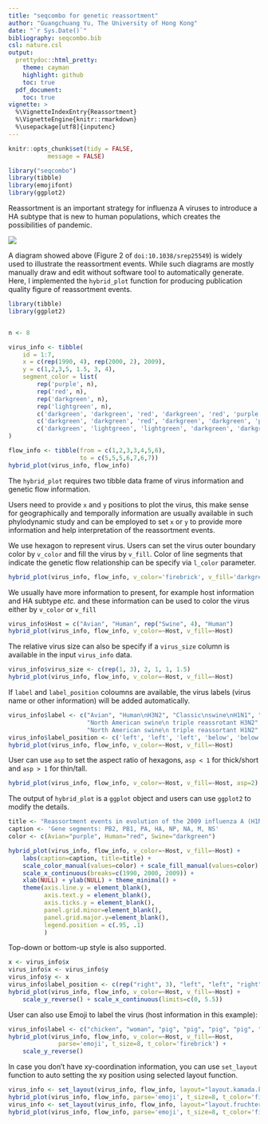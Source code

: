 ```yaml
---
title: "seqcombo for genetic reassortment"
author: "Guangchuang Yu, The University of Hong Kong"
date: "`r Sys.Date()`"
bibliography: seqcombo.bib
csl: nature.csl
output:
  prettydoc::html_pretty:
    theme: cayman
    highlight: github
    toc: true
  pdf_document:
    toc: true
vignette: >
  %\VignetteIndexEntry{Reassortment}
  %\VignetteEngine{knitr::rmarkdown}
  %\usepackage[utf8]{inputenc}
---
```


```r
knitr::opts_chunk$set(tidy = FALSE,
		   message = FALSE)
```


```r
library("seqcombo")
library(tibble)
library(emojifont)
library(ggplot2)
```


Reassortment is an important strategy for influenza A viruses to introduce a HA
subtype that is new to human populations, which creates the possibilities of
pandemic.


![](figures/srep25549-f2.jpg)

A diagram showed above (Figure 2 of `doi:10.1038/srep25549`) is widely used to
illustrate the reassortment events. While such diagrams are mostly manually draw and
edit without software tool to automatically generate. Here, I implemented the
`hybrid_plot` function for producing publication quality figure of
reassortment events.





```r
library(tibble)
library(ggplot2)


n <- 8

virus_info <- tibble(
    id = 1:7,
    x = c(rep(1990, 4), rep(2000, 2), 2009),
    y = c(1,2,3,5, 1.5, 3, 4),
    segment_color = list(
        rep('purple', n),
        rep('red', n),
        rep('darkgreen', n),
        rep('lightgreen', n),
        c('darkgreen', 'darkgreen', 'red', 'darkgreen', 'red', 'purple', 'red', 'purple'),
        c('darkgreen', 'darkgreen', 'red', 'darkgreen', 'darkgreen', 'purple', 'red', 'purple'),
        c('darkgreen', 'lightgreen', 'lightgreen', 'darkgreen', 'darkgreen', 'purple', 'red', 'purple'))
)

flow_info <- tibble(from = c(1,2,3,3,4,5,6),
                    to = c(5,5,5,6,7,6,7))
hybrid_plot(virus_info, flow_info)
```

The `hybrid_plot` requires two tibble data frame of virus information and
genetic flow information.



Users need to provide `x` and `y` positions to plot the virus, this make sense
for geographically and temporally information are usually available in such
phylodynamic study and can be employed to set `x` or `y` to provide more
information and help interpretation of the reassortment events.



We use hexagon to represent virus. Users can set the virus outer boundary color by `v_color` and fill the virus by
`v_fill`. Color of line segments that indicate the genetic flow relationship can
be specify via `l_color` parameter.

```r
hybrid_plot(virus_info, flow_info, v_color='firebrick', v_fill='darkgreen', l_color='steelblue')
```


We usually have more information to present, for example host information and HA
subtype *etc.* and these information can be used to color the virus either by
`v_color` or `v_fill`

```r
virus_info$Host = c("Avian", "Human", rep("Swine", 4), "Human")
hybrid_plot(virus_info, flow_info, v_color=~Host, v_fill=~Host)
```


The relative virus size can also be specify if a `virus_size` column is
available in the input `virus_info` data.


```r
virus_info$virus_size <- c(rep(1, 3), 2, 1, 1, 1.5)
hybrid_plot(virus_info, flow_info, v_color=~Host, v_fill=~Host)
```

If `label` and `label_position` coloumns are available, the virus labels (virus
name or other information) will be added automatically.


```r
virus_info$label <- c("Avian", "Human\nH3N2", "Classic\nswine\nH1N1", "Eurasian swine",
                      "North American swine\n triple reassrotant H3N2",
                      "North American swine\n triple reassortant H1N2", "2009 Human H1N1")
virus_info$label_position <- c('left', 'left', 'left', 'below', 'below', 'upper', 'below')
hybrid_plot(virus_info, flow_info, v_color=~Host, v_fill=~Host)
```


User can use `asp` to set the aspect ratio of hexagons, `asp < 1` for
thick/short and `asp > 1` for thin/tall.

```r
hybrid_plot(virus_info, flow_info, v_color=~Host, v_fill=~Host, asp=2)
```



The output of `hybrid_plot` is a `ggplot` object and users can use `ggplot2`
to modify the details.

```r
title <- "Reassortment events in evolution of the 2009 influenza A (H1N1) virus"
caption <- 'Gene segments: PB2, PB1, PA, HA, NP, NA, M, NS'
color <- c(Avian="purple", Human="red", Swine="darkgreen")

hybrid_plot(virus_info, flow_info, v_color=~Host, v_fill=~Host) +
    labs(caption=caption, title=title) +
    scale_color_manual(values=color) + scale_fill_manual(values=color) +
    scale_x_continuous(breaks=c(1990, 2000, 2009)) +
    xlab(NULL) + ylab(NULL) + theme_minimal() +
    theme(axis.line.y = element_blank(),
          axis.text.y = element_blank(),
          axis.ticks.y = element_blank(),
          panel.grid.minor=element_blank(),
          panel.grid.major.y=element_blank(),
          legend.position = c(.95, .1)
          )
```

Top-down or bottom-up style is also supported.

```r
x <- virus_info$x
virus_info$x <- virus_info$y
virus_info$y <- x
virus_info$label_position <- c(rep("right", 3), "left", "left", "right", "right")
hybrid_plot(virus_info, flow_info, v_color=~Host, v_fill=~Host) +
    scale_y_reverse() + scale_x_continuous(limits=c(0, 5.5))
```


User can also use Emoji to label the virus (host information in this example):

```r
virus_info$label <- c("chicken", "woman", "pig", "pig", "pig", "pig", "woman")
hybrid_plot(virus_info, flow_info, v_color=~Host, v_fill=~Host,
              parse='emoji', t_size=8, t_color='firebrick') +
    scale_y_reverse()
```


In case you don't have xy-coordination information, you can use `set_layout`
function to auto setting the xy position using selected layout function.


```r
virus_info <- set_layout(virus_info, flow_info, layout="layout.kamada.kawai")
hybrid_plot(virus_info, flow_info, parse='emoji', t_size=8, t_color='firebrick')
virus_info <- set_layout(virus_info, flow_info, layout="layout.fruchterman.reingold")
hybrid_plot(virus_info, flow_info, parse='emoji', t_size=8, t_color='firebrick')
```




<!--
In case you don't have xy-coordination information, you can use `igraph` and
apply you favorite layout algorithm to auto-determine the xy-positions and then
using them to visualize the reassortment events as shown below:

```r
knitr::include_graphics("figures/igraph1.jpeg")
```

You can also drag the dots for manual adjustment:

```r
knitr::include_graphics("figures/igraph2.jpeg")
```
-->


